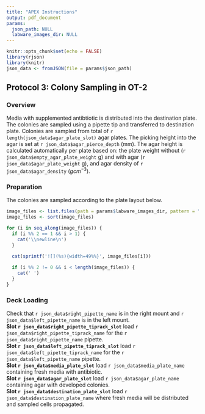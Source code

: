 ```yaml
---
title: "APEX Instructions"
output: pdf_document
params:
  json_path: NULL
  labware_images_dir: NULL
---
```


```r
knitr::opts_chunk$set(echo = FALSE)
library(rjson)
library(knitr)
json_data <- fromJSON(file = params$json_path)
```
\vspace{-1.5cm}
## Protocol 3: Colony Sampling in OT-2

### Overview
Media with supplemented antibtiotic is distributed into the destination plate.
The colonies are sampled using a pipette tip and transferred to destination plate.
Colonies are sampled from total of `r length(json_data$agar_plate_slot) ` agar plates.
The picking height into the agar is set at `r json_data$agar_pierce_depth` (mm).
The agar height is calculated automatically per plate based on:
the plate weight without (`r json_data$empty_agar_plate_weight` g) and with agar (`r json_data$agar_plate_weight` g), 
and agar density of `r json_data$agar_density` ($g cm^{-3}$).

### Preparation
The colonies are sampled according to the plate layout below.

```r
image_files <- list.files(path = params$labware_images_dir, pattern = "\\.png$", full.names = TRUE)
image_files <- sort(image_files)

for (i in seq_along(image_files)) {
  if (i %% 2 == 1 && i > 1) {
    cat('\\newline\n')
  }
  
  cat(sprintf('![](%s){width=49%%}', image_files[i]))

  if (i %% 2 != 0 && i < length(image_files)) {
    cat(' ')
  }
}
```

### Deck Loading
Check that `r json_data$right_pipette_name` is in the right mount and `r json_data$left_pipette_name` is in the left mount.  
**Slot `r json_data$right_pipette_tiprack_slot`** load `r json_data$right_pipette_tiprack_name` for the `r json_data$right_pipette_name` pipette.  
**Slot `r json_data$left_pipette_tiprack_slot`** load `r json_data$left_pipette_tiprack_name` for the `r json_data$left_pipette_name` pipette.  
**Slot `r json_data$media_plate_slot`** load `r json_data$media_plate_name` containing fresh media with antibiotic.  
**Slot `r json_data$agar_plate_slot`** load `r json_data$agar_plate_name` containing agar with developed colonies.  
**Slot `r json_data$destination_plate_slot`** load `r json_data$destination_plate_name` where fresh media will be distributed and sampled cells propagated.  
